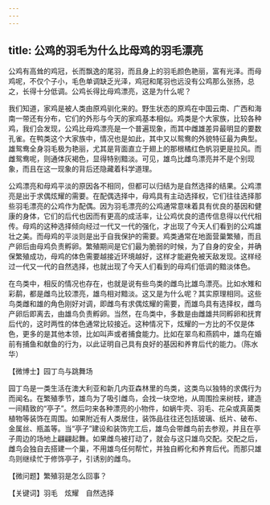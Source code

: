 ```yaml
---
---
---
```

title: 公鸡的羽毛为什么比母鸡的羽毛漂亮
---




公鸡有高耸的鸡冠，长而飘逸的尾羽，而且身上的羽毛颜色艳丽，富有光泽。而母鸡呢，不仅个子小，毛色单调缺乏光泽，鸡冠和尾羽也远没有公鸡那么张扬，总之，长得十分低调。公鸡长得比母鸡漂亮，这是为什么呢？

我们知道，家鸡是被人类由原鸡驯化来的。野生状态的原鸡在中国云南、广西和海南一带还有分布，它们的外形与今天的家鸡基本相似。鸡类是个大家族，比较各种鸡，我们会发现，公鸡比母鸡漂亮是一个普遍现象，而其中雌雄差异最明显的要数孔雀。在鸭类这个大家族中，情况也是如此，其中又以鸳鸯的外貌特征最为典型。雄鸳鸯全身羽毛极为艳丽，尤其是背面直立于翅上的那根橘红色帆羽更是拉风。而雌鸳鸯呢，则通体灰褐色，显得特别黯淡。可见，雄鸟比雌鸟漂亮并不是个别现象，而且在这一现象的背后还隐藏着科学道理。





公鸡漂亮和母鸡平淡的原因各不相同，但都可以归结为是自然选择的结果。公鸡漂亮是出于求偶炫耀的需要。在配偶选择中，母鸡具有主动选择权，它们往往选择那些羽毛漂亮的公鸡作为配偶。因为羽毛漂亮的公鸡通常意味着具有优良的基因和健康的身体，它们的后代也因而有更高的成活率，让公鸡优良的遗传信息得以代代相传。母鸡的这种选择倾向经过一代又一代的强化，才出现了今天人们看到的公鸡雄壮之美。而母鸡的平淡则是出于自我保护的需要。鸡类通常在地面营巢繁殖，而且产卵后由母鸡负责孵卵。繁殖期间是它们最为脆弱的时候，为了自身的安全，并确保繁殖成功，母鸡的体色需要越接近环境越好，这样才能避免被天敌发现。这样经过一代又一代的自然选择，也就出现了今天人们看到的母鸡们低调的黯淡体色。

在鸟类中，相反的情况也存在，也就是说有些鸟类的雌鸟比雄鸟漂亮。比如水雉和彩鹬，都是雌鸟比较漂亮，雄鸟相对黯淡。这又是为什么呢？其实原理相同。这些鸟类雌和雄的角色刚好对调，即雌鸟有求偶炫耀的需要，而雄鸟具有选择权，雌鸟产卵后即离去，由雄鸟负责孵卵。当然，在鸟类中，多数是由雌雄共同孵卵和抚育后代的，这时两性的体色通常比较接近。这种情况下，炫耀的一方比的不仅是体色，更多的是其他本领，比如叫声或者捕食能力。比如在翠鸟和燕鸥中，雄鸟在婚前有捕鱼和献鱼的行为，以此证明自己具有良好的基因和养育后代的能力。（陈水华）





【微博士】园丁鸟与跳舞场

园丁鸟是一类生活在澳大利亚和新几内亚森林里的鸟类，这类鸟以独特的求偶行为而闻名。在繁殖季节，雄鸟为了吸引雌鸟，会找一块空地，从周围捡来树枝，建造一间精致的“亭子”。然后叼来各种漂亮的小物件，如蜗牛壳、羽毛、花朵或真菌类植物等装饰在周围。如果附近有人类居住，装饰品往往还包括玻璃、纸片、破布、金属丝、瓶盖等。当“亭子”建设和装饰完工后，雄鸟会带雌鸟前去参观，并且在亭子周边的场地上翩翩起舞。如果雌鸟被打动了，就会与这只雄鸟交配。交配之后，雌鸟会独自去搭建一个巢，不用雄鸟任何帮忙，并独自孵化和养育后代。而那只雄鸟则继续忙于修饰亭子，引诱别的雌鸟。



【微问题】繁殖羽是怎么回事？

【关键词】羽毛　炫耀　自然选择
